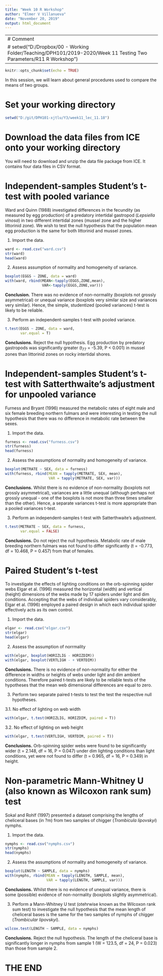 ```yaml
---
title: "Week 10 R Workshop"
author: "Elmer V Villanueva"
date: "November 20, 2019"
output: html_document
---
```


---
# Comment
# setwd("D:/Dropbox/00 - Working Folder/Teaching/DPH101/2019-2020/Week 11 Testing Two Parameters/R11 R Workshop")
---

```r
knitr::opts_chunk$set(echo = TRUE)
```

In this session, we will learn about general procedures used to compare the means of two groups. 

# Set your working directory
```r
setwd("D:/git/DPH101-xjtlu/Y3/week11_lec_11.18")
```

# Download the data files from ICE onto your working directory
You will need to download and unzip the data file package from ICE. It contains four data files in CSV format.

# Independent-samples Student's t-test with pooled variance
Ward and Quinn (1988) investigated differences in the fecundity (as measured by egg production) of a predatory intertidal gastropod (*Lepsiella vinosa*) in two different intertidal zones (mussel zone and the higher littorinid zone). We wish to test the null hypothesis that the population mean egg production is the same for both littorinid and mussel zones.

1. Import the data.
```r
ward <- read.csv("ward.csv")
str(ward)
head(ward)
```

2. Assess assumption of normality and homogeneity of variance.
```r
boxplot(EGGS ~ ZONE, data = ward)
with(ward, rbind(MEAN<-tapply(EGGS,ZONE,mean), 
                 VAR<-tapply(EGGS,ZONE,var)))
```

**Conclusion.** There was no evidence of non-normality (boxplots not grossly asymmetrical) or unequal variance (boxplots very similar size and variances very similar). Hence, the simple, studentized (pooled variances) t-test is likely to be reliable.

3. Perform an independent-samples t-test with pooled variance.
```r
t.test(EGGS ~ ZONE, data = ward, 
       var.equal = T)
```

**Conclusions.** Reject the null hypothesis. Egg production by predatory gastropods was significantly greater (t~77~ = -5.39, P < 0.001) in mussel zones than littorinid zones on rocky intertidal shores.

# Independent-samples Student's t-test with Satterthwaite's adjustment for unpooled variance 
Furness and Bryant (1996) measured the metabolic rates of eight male and six female breeding northern fulmars and were interesting in testing the null hypothesis that there was no difference in metabolic rate between the sexes. 

1. Import the data.
```r
furness <- read.csv("furness.csv")
str(furness)
head(furness)
```

2. Assess the assumptions of normality and homogeneity of variance.
```r
boxplot(METRATE ~ SEX, data = furness)
with(furness, rbind(MEAN = tapply(METRATE, SEX, mean), 
                    VAR = tapply(METRATE, SEX, var)))
```

**Conclusions.** Whilst there is no evidence of non-normality (boxplots not grossly asymmetrical), variances are a little unequal (although perhaps not grossly unequal - one of the boxplots is not more than three times smaller than the other). Hence, a separate variances t-test is more appropriate than a pooled variances t-test.

3. Perform an independent-samples t-test with Satterthwaite's adjustment.
```r
t.test(METRATE ~ SEX, data = furness, 
       var.equal = FALSE)
```

**Conclusions.** Do not reject the null hypothesis. Metabolic rate of male breeding northern fulmars was not found to differ significantly (t = -0.773, df = 10.468, P = 0.457) from that of females.

# Paired Student's t-test
To investigate the effects of lighting conditions on the orb-spinning spider webs Elgar et al. (1996) measured the horizontal (width) and vertical (height) dimensions of the webs made by 17 spiders under light and dim conditions. Accepting that the webs of individual spiders vary considerably, Elgar et al. (1996) employed a paired design in which each individual spider effectively acts as its own control.

1. Import the data.
```r
elgar <- read.csv("elgar.csv")
str(elgar)
head(elgar)
```

2. Assess the assumption of norrmality
```r
with(elgar, boxplot(HORIZLIG - HORIZDIM))
with(elgar, boxplot(VERTLIGH - + VERTDIM))
```

**Conclusions.** There is no evidence of non-normality for either the difference in widths or
heights of webs under light and dim ambient conditions. Therefore paired t-tests are likely to be
reliable tests of the hypotheses that the mean web dimensional differences are equal to zero.

3. Perform two separate paired t-tests to test the test the respective null hypotheses.

3.1. No effect of lighting on web width
```r
with(elgar, t.test(HORIZLIG, HORIZDIM, paired = T))
```

3.2. No effect of lighting on web height

```r
with(elgar, t.test(VERTLIGH, VERTDIM, paired = T))
```

**Conclusions.** Orb-spinning spider webs were found to be significantly wider (t = 2.148,
df = 16, P = 0.047) under dim lighting conditions than light conditions, yet were not found
to differ (t = 0.965, df = 16, P = 0.349) in height.

# Non-parametric Mann-Whitney U (also known as Wilcoxon rank sum) test
Sokal and Rohlf (1997) presented a dataset comprising the lengths of cheliceral bases
(in ?m) from two samples of chigger (*Trombicula lipovskyi*) nymphs. 

1. Import the data.

```r
nymphs <- read.csv("nymphs.csv")
str(nymphs)
head(nymphs)
```

2. Assess the assumptions of normality and homogeneity of variance.
```r
boxplot(LENGTH ~ SAMPLE, data = nymphs)
with(nymphs, rbind(MEAN = tapply(LENGTH, SAMPLE, mean),
                   VAR = tapply(LENGTH, SAMPLE, var)))
```

**Conclusions.** Whilst there is no evidence of unequal variance, there is some (possible)
evidence of non-normality (boxplots slightly asymmetrical).

3. Perform a Mann-Whitney U test (otehrwise known as the Wilcoxon rank sum test) to investigate the null hypothesis that the mean length of cheliceral bases is the same for the two samples of nymphs of chigger (*Trombicular lipovskyi*).
```r
wilcox.test(LENGTH ~ SAMPLE, data = nymphs)
```

**Conclusions.** Reject the null hypothesis. The length of the cheliceral base is significantly longer in nymphs from sample 1 (W = 123.5, df = 24, P = 0.023) than those from sample 2.

# THE END


